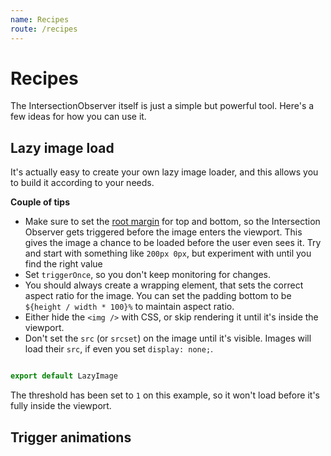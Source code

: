 ```yaml
---
name: Recipes
route: /recipes
---
```



# Recipes

The IntersectionObserver itself is just a simple but powerful tool. Here's a few ideas for how you can use it.

## Lazy image load

It's actually easy to create your own lazy image loader, and this allows you to
build it according to your needs.

**Couple of tips**

- Make sure to set the
  [root margin](https://developer.mozilla.org/en-US/docs/Web/API/IntersectionObserver/rootMargin)
  for top and bottom, so the Intersection Observer gets triggered before the
  image enters the viewport. This gives the image a chance to be loaded before
  the user even sees it. Try and start with something like `200px 0px`, but
  experiment with until you find the right value
- Set `triggerOnce`, so you don't keep monitoring for changes.
- You should always create a wrapping element, that sets the correct aspect
  ratio for the image. You can set the padding bottom to be
  `${height / width * 100}%` to maintain aspect ratio.
- Either hide the `<img />` with CSS, or skip rendering it until it's inside the
  viewport.
- Don't set the `src` (or `srcset`) on the image until it's visible. Images will
  load their `src`, if even you set `display: none;`.

```jsx

export default LazyImage
```

<Playground>
  <p>
    The threshold has been set to <code>1</code> on this example, so it won't
    load before it's fully inside the viewport.
  </p>
  <LazyImage
    src="https://assets.imgix.net/unsplash/mountains.jpg?auto=format&w=900&usm=20"
    alt="Mountainrange"
    width={900}
    height={506}
  />
</Playground>

## Trigger animations
